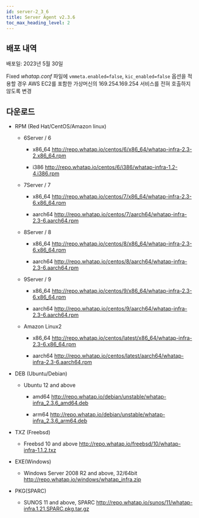 ```yaml
---
id: server-2_3_6
title: Server Agent v2.3.6
toc_max_heading_level: 2
---
```


## 배포 내역

배포일: 2023년 5월 30일

<p><Status>Fixed</Status> <em>whatap.conf</em> 파일에 <code>vmmeta.enabled=false</code>, <code>kic_enabled=false</code> 옵션을 적용할 경우 AWS EC2를 포함한 가상머신의 169.254.169.254 서비스를 전혀 호출하지 않도록 변경</p>

## 다운로드

- RPM (Red Hat/CentOS/Amazon linux)

  - 6Server / 6
    
    - x86_64 http://repo.whatap.io/centos/6/x86_64/whatap-infra-2.3-2.x86_64.rpm
    
    - i386 http://repo.whatap.io/centos/6/i386/whatap-infra-1.2-4.i386.rpm
  
  - 7Server / 7
    
    - x86_64 http://repo.whatap.io/centos/7/x86_64/whatap-infra-2.3-6.x86_64.rpm
    
    - aarch64 http://repo.whatap.io/centos/7/aarch64/whatap-infra-2.3-6.aarch64.rpm
  
  - 8Server / 8
    
    - x86_64 http://repo.whatap.io/centos/8/x86_64/whatap-infra-2.3-6.x86_64.rpm
    
    - aarch64 http://repo.whatap.io/centos/8/aarch64/whatap-infra-2.3-6.aarch64.rpm
  
  - 9Server / 9
  
    - x86_64 http://repo.whatap.io/centos/9/x86_64/whatap-infra-2.3-6.x86_64.rpm
  
    - aarch64 http://repo.whatap.io/centos/9/aarch64/whatap-infra-2.3-6.aarch64.rpm
  
  - Amazon Linux2

    - x86_64 http://repo.whatap.io/centos/latest/x86_64/whatap-infra-2.3-6.x86_64.rpm
  
    - aarch64 http://repo.whatap.io/centos/latest/aarch64/whatap-infra-2.3-6.aarch64.rpm

- DEB (Ubuntu/Debian)
  - Ubuntu 12 and above

    - amd64 http://repo.whatap.io/debian/unstable/whatap-infra_2.3.6_amd64.deb
    
    - arm64 http://repo.whatap.io/debian/unstable/whatap-infra_2.3.6_arm64.deb

- TXZ (Freebsd)

    - Freebsd 10 and above http://repo.whatap.io/freebsd/10/whatap-infra-1.1.2.txz

- EXE(Windows)

    - Windows Server 2008 R2 and above, 32/64bit http://repo.whatap.io/windows/whatap_infra.zip

- PKG(SPARC)

    - SUNOS 11 and above, SPARC http://repo.whatap.io/sunos/11/whatap-infra.1.21.SPARC.pkg.tar.gz